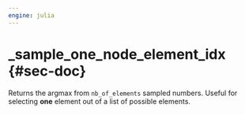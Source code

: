 ```yaml
---
engine: julia
---
```


# _sample_one_node_element_idx {#sec-doc}
    

::: {.callout-note appearance="simple" title="docblock" collapse=false}    

Returns the argmax from `nb_of_elements` sampled numbers. Useful for selecting **one** element out of a list of possible elements. 
 


:::
    

